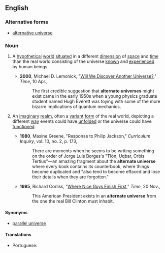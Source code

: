 ==English==

===Alternative forms===
* [[alternative universe]]

===Noun===
{{en-noun|head=[[alternate]] [[universe]]}}

# {{context|physics|cosmology|lang=en}} A [[hypothetical]] [[world]] [[situate]]d in a different [[dimension]] of [[space]] and [[time]] than the real world consisting of the universe [[know]]n and [[experience]]d by human beings.
#* '''2000''', Michael D. Lemonick, "[http://www.time.com/time/magazine/article/0,9171,996608,00.html Will We Discover Another Universe?]," ''Time'', 10 Apr.,
#*: The first credible suggestion that '''alternate universes''' might exist came in the early 1950s when a young physics graduate student named Hugh Everett was toying with some of the more bizarre implications of quantum mechanics.
# {{context|literature|narratology|lang=en}} An [[imaginary]] [[realm]], often a [[variant]] [[form]] of the real world, depicting a different [[way]] events could have [[unfold]]ed or the universe could have [[function]]ed.
#* '''1980''', Maxine Greene, "Response to Philip Jackson," ''Curriculum Inquiry'', vol. 10, no. 2, p. 173,
#*: There are moments when he seems to be writing something on the order of Jorge Luis Borges's "Tlön, Uqbar, Orbis Tertius"—an amazing fragment about the '''alternate universe''' where every book contains its counterbook, where things become duplicated and "also tend to become effaced and lose their details when they are forgotten."
#* '''1995''', Richard Corliss, "[http://www.time.com/time/magazine/article/0,9171,983741,00.html Where Nice Guys Finish First]," ''Time'', 20 Nov.,
#*: This American President exists in an '''alternate universe''' from the one the real Bill Clinton must inhabit.

====Synonyms====
* [[parallel universe]]

====Translations====
{{trans-see|hypothetical world|parallel universe}}

{{trans-top|imaginary realm in literature}}
* Portuguese: {{t|pt|universo alternativo|m}}
{{trans-mid}}
{{trans-bottom}}